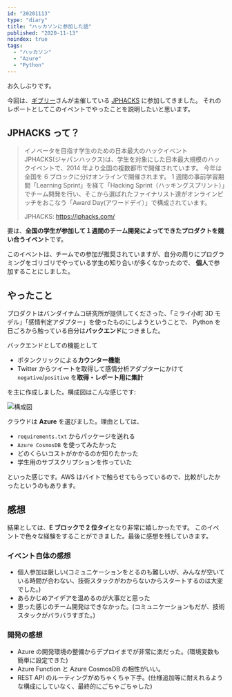 ```yaml
---
id: "20201113"
type: "diary"
title: "ハッカソンに参加した話"
published: "2020-11-13"
noindex: true
tags:
  - "ハッカソン"
  - "Azure"
  - "Python"
---
```


お久しぶりです。

今回は、[ギブリー](https://givery.co.jp/)さんが主催している [JPHACKS](https://jphacks.com/) に参加してきました。
それのレポートとしてこのイベントでやったことを説明したいと思います。

## JPHACKS って？

> イノベータを目指す学生のための日本最大のハックイベント
> JPHACKS(ジャパンハックス)は、学生を対象にした日本最大規模のハックイベントで、2014 年より全国の複数都市で開催されています。 今年は全国を 6 ブロックに分けオンラインで開催されます。
> 1 週間の事前学習期間「Learning Sprint」を経て「Hacking Sprint（ハッキングスプリント）」でチーム開発を行い、そこから選ばれたファイナリスト達がオンラインピッチをおこなう「Award Day(アワードデイ）」で構成されています。
>
> JPHACKS: https://jphacks.com/

要は、**全国の学生が参加して１週間のチーム開発によってできたプロダクトを競い合うイベント**です。

このイベントは、チームでの参加が推奨されていますが、自分の周りにプログラミングをゴリゴリでやっている学生の知り合いが多くなかったので、
**個人**で参加することにしました。

## やったこと

プロダクトはバンダイナムコ研究所が提供してくださった、「ミライ小町 3D モデル」「感情判定アダプター」を使ったものにしようということで、
Python を日ごろから触っている自分は**バックエンド**につきました。

バックエンドとしての機能として

- ボタンクリックによる**カウンター機能**
- Twitter からツイートを取得して感情分析アダプターにかけて `negative`/`positive` を**取得・レポート用に集計**

を主に作成しました。構成図はこんな感じです:

<Image src="/img/writings/20201113/jphacks2020.png" alt="構成図" />

クラウドは **Azure** を選びました。理由としては、

- `requirements.txt` からパッケージを送れる
- `Azure CosmosDB` を使ってみたかった
- どのくらいコストがかかるのか知りたかった
- 学生用のサブスクリプションを作っていた

といった感じです。AWS はバイトで触らせてもらっているので、比較がしたかったというのもあります。

## 感想

結果としては、**E ブロックで 2 位タイ**となり非常に嬉しかったです。
このイベントで色々な経験をすることができました。最後に感想を残していきます。

### イベント自体の感想

- 個人参加は厳しい(コミュニケーションをとるのも難しいが、みんなが空いている時間が合わない、技術スタックがわからないからスタートするのは大変でした。)
- あらかじめアイデアを温めるのが大事だと思った
- 思った感じのチーム開発はできなかった。(コミュニケーションもだが、技術スタックがバラバラすぎた。)

### 開発の感想

- Azure の開発環境の整備からデプロイまでが非常に楽だった。(環境変数も簡単に設定できた)
- Azure Function と Azure CosmosDB の相性がいい。
- REST API のルーティングがめちゃくちゃ下手。(仕様追加等に耐えれるような構成にしていなく、最終的にごちゃごちゃした)
